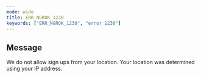 ```yaml
---
mode: wide
title: ERR_NGROK_1230
keywords: ["ERR_NGROK_1230", "error 1230"]
---
```


## Message

We do not allow sign ups from your location. Your location was determined using your IP address.
